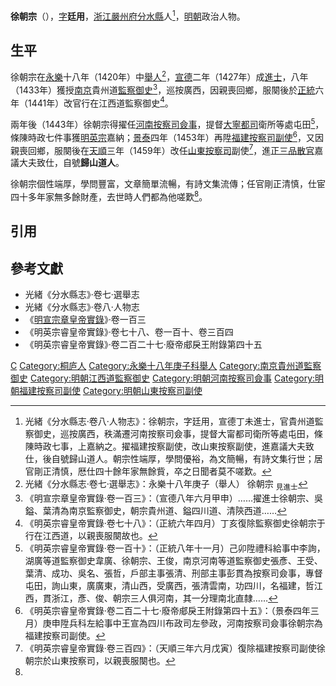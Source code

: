 '''徐朝宗'''（{{bd|15世紀||15世紀}}），[[表字|字]]'''廷用'''，[[浙江等處承宣布政使司|浙江]][[嚴州府|嚴州府]][[分水縣|分水縣]]人<ref name=djs>光緒《分水縣志·卷八·人物志》：徐朝宗，字廷用，宣德丁未進士，官貴州道監察御史，巡按廣西，秩滿遷河南按察司僉事，提督大甯都司衛所等處屯田，條陳時政七事，上嘉納之。擢福建按察副使，改山東按察副使，進嘉議大夫致仕，後自號歸山道人。朝宗性端厚，學問優裕，為文簡暢，有詩文集行世；居官剛正清慎，厯仕四十餘年家無餘貲，卒之日聞者莫不嗟歎。</ref>，[[明朝|明朝]]政治人物。

==生平==
徐朝宗在[[永樂_(明朝)|永樂]]十八年（1420年）中[[舉人|舉人]]<ref>光緒《分水縣志·卷七·選舉志》：永樂十八年庚子（舉人） 徐朝宗 <sub>見進士</sub></ref>，[[宣德|宣德]]二年（1427年）成[[進士|進士]]，八年（1433年）獲授[[南京都察院|南京]]貴州道[[監察御史|監察御史]]<ref>《明宣宗章皇帝實錄·卷一百三》：（宣德八年六月甲申）……擢進士徐朝宗、吳鎰、葉清為南京監察御史，朝宗貴州道、鎰四川道、清陝西道……</ref>，巡按廣西，因親喪回鄉，服闋後於[[正統_(年號)|正統]]六年（1441年）改官行在江西道監察御史<ref>《明英宗睿皇帝實錄·卷七十八》：（正統六年四月）丁亥復除監察御史徐朝宗于行在江西道，以親喪服闋故也。</ref>。

兩年後（1443年）徐朝宗得擢任[[河南等處提刑按察使司|河南按察司]][[僉事|僉事]]，提督[[大寧都司|大寧都司]]衛所等處屯田<ref>《明英宗睿皇帝實錄·卷一百十》：（正統八年十一月）己卯陞禮科給事中李詢，湖廣等道監察御史韋廣、徐朝宗、王俊，南京河南等道監察御史張彥、王受、葉清、成功、吳名、張哲，戶部主事張清、刑部主事彭貫為按察司僉事，專督屯田，詢山東，廣廣東，清山西，受廣西，張清雲南，功四川，名福建，哲江西，貫浙江，彥、俊、朝宗三人俱河南，其一分理南北直隸……</ref>，條陳時政七件事獲[[明英宗|明英宗]]嘉納；[[景泰|景泰]]四年（1453年）再陞[[福建等處提刑按察使司|福建按察司]][[按察司副使|副使]]<ref>《明英宗睿皇帝實錄·卷二百二十七·廢帝郕戾王附錄第四十五》：（景泰四年三月）庚申陞兵科左給事中王宣為四川布政司左參政，河南按察司僉事徐朝宗為福建按察司副使。</ref>，又因親喪回鄉，服闋後在[[天順_(明朝)|天順]]三年（1459年）改任[[山東等處提刑按察使司|山東按察司]]副使<ref>《明英宗睿皇帝實錄·卷三百四》：（天順三年六月戊寅）復除福建按察司副使徐朝宗於山東按察司，以親喪服闋也。</ref>，進[[正三品|正三品]][[散官|散官]]嘉議大夫致仕，自號'''歸山道人'''。

徐朝宗個性端厚，學問豐富，文章簡單流暢，有詩文集流傳；任官剛正清慎，仕宦四十多年家無多餘財產，去世時人們都為他嗟歎<ref name=djs/>。

==引用==
{{reflist}}

==參考文獻==
*光緒《分水縣志》·卷七·選舉志
*光緒《分水縣志》·卷八·人物志
*《[[明實錄|明宣宗章皇帝實錄]]》·卷一百三
*《明英宗睿皇帝實錄》·卷七十八、卷一百十、卷三百四
*《明英宗睿皇帝實錄》·卷二百二十七·廢帝郕戾王附錄第四十五

{{宣德二年丁未科殿試金榜}}

[[Category:徐姓|C]]
[[Category:桐庐人|Category:桐庐人]]
[[Category:永樂十八年庚子科舉人|Category:永樂十八年庚子科舉人]]
[[Category:南京貴州道監察御史|Category:南京貴州道監察御史]]
[[Category:明朝江西道監察御史|Category:明朝江西道監察御史]]
[[Category:明朝河南按察司僉事|Category:明朝河南按察司僉事]]
[[Category:明朝福建按察司副使|Category:明朝福建按察司副使]]
[[Category:明朝山東按察司副使|Category:明朝山東按察司副使]]